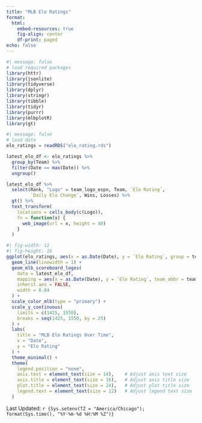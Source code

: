 ```yaml
---
title: "MLB Elo Ratings"
format:
  html:
    embed-resources: true
    fig-align: center
    df-print: paged
echo: false
---
```


```r
#| message: false
# load required packages
library(httr)
library(jsonlite)
library(tidyverse)
library(dplyr)
library(stringr)
library(tibble)
library(tidyr)
library(purrr)
library(mlbplotR)
library(gt)
```

```r
#| message: false
# load data
elo_ratings = readRDS("elo_rating.rds")
```

```r
latest_elo_df <- elo_ratings %>%
  group_by(Team) %>%
  filter(Date == max(Date)) %>%
  ungroup()

latest_elo_df %>%
  select(Rank, "Logo" = team_logo_espn, Team, `Elo Rating`, 
         `Daily Elo Change`, Wins, Losses) %>%
  gt() %>%
  text_transform(
    locations = cells_body(c(Logo)),
    fn = function(x) {
      web_image(url = x, height = 40)
    }
  )

```

```r
#| fig-width: 12
#| fig-height: 16
ggplot(elo_ratings, aes(x = as.Date(Date), y = `Elo Rating`, group = team_abbr, color = team_abbr)) +
  geom_line(linewidth = 1) +
  geom_mlb_scoreboard_logos(
    data = latest_elo_df,
    mapping = aes(x = as.Date(Date), y = `Elo Rating`, team_abbr = team_abbr),
    inherit.aes = FALSE,
    width = 0.04
  ) +
  scale_color_mlb(type = "primary") +
  scale_y_continuous(
    limits = c(1425, 1550),
    breaks = seq(1425, 1550, by = 25)
  ) +
  labs(
    title = "MLB Elo Ratings Over Time",
    x = "Date",
    y = "Elo Rating"
  ) +
  theme_minimal() +
  theme(
    legend.position = "none",
    axis.text = element_text(size = 14),    # Adjust axis text size
    axis.title = element_text(size = 16),   # Adjust axis title size
    plot.title = element_text(size = 24),   # Adjust plot title size
    legend.text = element_text(size = 12)   # Adjust legend text size
  )


```


Last Updated: `r {Sys.setenv(TZ = "America/Chicago"); format(Sys.time(), "%Y-%m-%d %H:%M %Z")}`
